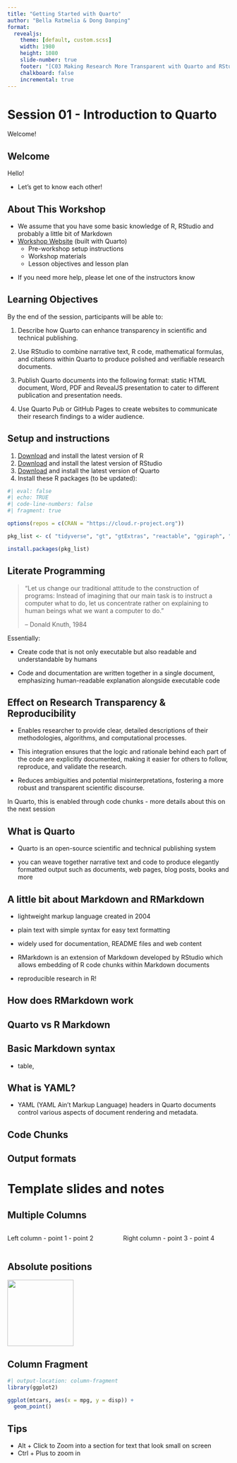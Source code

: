 ```yaml
---
title: "Getting Started with Quarto"
author: "Bella Ratmelia & Dong Danping"
format:
  revealjs: 
    theme: [default, custom.scss]
    width: 1980
    height: 1080
    slide-number: true
    footer: "[C03 Making Research More Transparent with Quarto and RStudio](https://bellaratmelia.github.io/2024-fsci-quarto/)"
    chalkboard: false
    incremental: true
---
```


# Session 01 - Introduction to Quarto

Welcome!

## Welcome

Hello!

-   Let's get to know each other!

## About This Workshop
-   We assume that you have some basic knowledge of R, RStudio and probably a little bit of Markdown
- [Workshop Website](https://bellaratmelia.github.io/2024-fsci-quarto/) (built with Quarto)
    - Pre-workshop setup instructions
    - Workshop materials
    - Lesson objectives and lesson plan

<!-- -->

-   If you need more help, please let one of the instructors know

## Learning Objectives
By the end of the session, participants will be able to:

1. Describe how Quarto can enhance transparency in scientific and technical publishing.

2. Use RStudio to combine narrative text, R code, mathematical formulas, and citations within Quarto to produce polished and verifiable research documents.

3. Publish Quarto documents into the following format: static HTML document, Word, PDF and RevealJS presentation to cater to different publication and presentation needs.

4. Use Quarto Pub or GitHub Pages to create websites to communicate their research findings to a wider audience.

## Setup and instructions

1.  [Download](https://posit.co/download/rstudio-desktop/) and install the latest version of R
2.  [Download](https://posit.co/download/rstudio-desktop/) and install the latest version of RStudio
3.  [Download](https://quarto.org/docs/download/index.html) and install the latest version of Quarto
4.  Install these R packages (to be updated):

```r
#| eval: false
#| echo: TRUE
#| code-line-numbers: false
#| fragment: true

options(repos = c(CRAN = "https://cloud.r-project.org"))

pkg_list <- c( "tidyverse", "gt", "gtExtras", "reactable", "ggiraph", "here", "rmarkdown", "gtsummary", "fs", "skimr")

install.packages(pkg_list)
```

## Literate Programming

> "Let us change our traditional attitude to the construction of programs: Instead of imagining that our main task is to instruct a computer what to do, let us concentrate rather on explaining to human beings what we want a computer to do." 
>
> -- Donald Knuth, 1984

Essentially:

-   Create code that is not only executable but also readable and understandable by humans

-   Code and documentation are written together in a single document, emphasizing human-readable explanation alongside executable code

## Effect on Research Transparency & Reproducibility

-   Enables researcher to provide clear, detailed descriptions of their methodologies, algorithms, and computational processes.

-   This integration ensures that the logic and rationale behind each part of the code are explicitly documented, making it easier for others to follow, reproduce, and validate the research.

-   Reduces ambiguities and potential misinterpretations, fostering a more robust and transparent scientific discourse.

In Quarto, this is enabled through code chunks - more details about this on the next session

## What is Quarto

-   Quarto is an open-source scientific and technical publishing system

-   you can weave together narrative text and code to produce elegantly formatted output such as documents, web pages, blog posts, books and more

## A little bit about Markdown and RMarkdown

-   lightweight markup language created in 2004

-   plain text with simple syntax for easy text formatting

-   widely used for documentation, README files and web content

-   RMarkdown is an extension of Markdown developed by RStudio which allows embedding of R code chunks within Markdown documents

-   reproducible research in R!

## How does RMarkdown work




## Quarto vs R Markdown

## Basic Markdown syntax

-   table,

## What is YAML?

-   YAML (YAML Ain't Markup Language) headers in Quarto documents control various aspects of document rendering and metadata.

## Code Chunks

## Output formats

# Template slides and notes

## Multiple Columns

::: columns
::: {.column .fragment width="50%"}
Left column - point 1 - point 2
:::

::: {.column .fragment width="50%"}
Right column - point 3 - point 4
:::
:::

## Absolute positions

::: {.absolute .fragment bottom="25" left="100"}
![](images/howard-gentleman.jpeg){width="150" fig-alt="Howard dressed as a victorian gentleman"}
:::

## Column Fragment

```r
#| output-location: column-fragment
library(ggplot2)

ggplot(mtcars, aes(x = mpg, y = disp)) +
  geom_point()
```

## Tips

-   Alt + Click to Zoom into a section for text that look small on screen
-   Ctrl + Plus to zoom in
